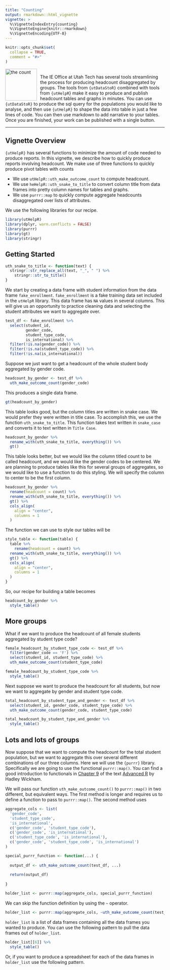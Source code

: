 ```yaml
---
title: "Counting"
output: rmarkdown::html_vignette
vignette: >
  %\VignetteIndexEntry{counting}
  %\VignetteEngine{knitr::rmarkdown}
  %\VignetteEncoding{UTF-8}
---
```


```r
knitr::opts_chunk$set(
  collapse = TRUE,
  comment = "#>"
)
```


<img src="count.png" alt="the count" 
     style="float: left; margin-right: 10px; width:100px; border:none;"/>
  
<span style="padding-top: 10px; padding-bottom: 10px;">   
The IE Office at Utah Tech has several tools streamlining the process for producing headcount disaggregated by groups. The tools from `{utDataStoR}` combined with tools from `{utHelpR`} make it easy to produce and publish headcount tables and graphs in minutes. You can use `{utDataStoR}` to produce the sql query for the populations you would like to analyse, and then use `{utHelpR}` to shape the data into table in just a few lines of code. You can then use markdown to add narrative to your tables. Once you are finished, your work can be published with a single button.
</span>

---------

## Vignette Overview

`{utHelpR}` has several functions to minimize the amount of code needed to produce reports. In this vignette, we describe how to quickly produce reports involving headcount. We make use of three functions to quickly produce pivot tables with counts  

- We use `utHelpR::uth_make_outcome_count` to compute headcount.
- We use `heHelpR::uth_snake_to_title` to convert column title from data frames into pretty column names for tables and graphs.
- We use `purrr::map` to quickly compute aggregate headcounts disaggregated over lists of attributes.

We use the following libraries for our recipe.

```r
library(utHelpR)
library(dplyr, warn.conflicts = FALSE)
library(purrr)
library(gt)
library(stringr)
```

## Getting Started

```r
uth_snake_to_title <- function(text) {
  stringr::str_replace_all(text, "_", " ") %>% 
    stringr::str_to_title()
}
```

We start by creating a data frame with student information from the data frame `fake_enrollment`. `fake_enrollment` is a fake training data set included in the `utHelpR` library. This data frame has `NA` values in several columns. This will give us an opportunity to practice cleaning data and selecting the student attributes we want to aggregate over.

```r
test_df <- fake_enrollment %>% 
  select(student_id, 
         gender_code,
         student_type_code, 
         is_international) %>% 
  filter(!is.na(gender_code)) %>% 
  filter(!is.na(student_type_code)) %>% 
  filter(!is.na(is_international))
```

Suppose we just want to get a headcount of the whole student body aggregated by gender code. 

```r
headcount_by_gender <- test_df %>% 
  uth_make_outcome_count(gender_code)
```

This produces a single data frame.

```r
gt(headcount_by_gender)
```

This table looks good, but the column titles are written in snake case. We would prefer they were written in title case. To accomplish this, we use the function `uth_snake_to_title`. This function takes text written in `snake_case` and converts it to text written in `Title Case`.

```r
headcount_by_gender %>% 
  rename_with(uth_snake_to_title, everything()) %>% 
  gt()
```

This table looks better, but we would like the column titled count to be called headcount, and we would like the gender codes to be centered. We are planning to produce tables like this for several groups of aggregates, so we would like to use a function to do this styling. We will specify the column to center to be the first column.

```r
headcount_by_gender %>% 
  rename(headcount = count) %>% 
  rename_with(uth_snake_to_title, everything()) %>% 
  gt() %>% 
  cols_align(
    align = "center",
    columns = 1
  )
```

The function we can use to style our tables will be

```r
style_table <- function(table) {
  table %>% 
    rename(headcount = count) %>% 
  rename_with(uth_snake_to_title, everything()) %>% 
  gt() %>% 
  cols_align(
    align = "center",
    columns = 1
  )
}
```

So, our recipe for building a table becomes

```r
headcount_by_gender %>% 
  style_table()
```

## More groups


What if we want to produce the headcount of all female students aggregated by student type code?

```r
female_headcount_by_student_type_code <- test_df %>% 
  filter(gender_code == 'F') %>%
  select(student_id, student_type_code) %>% 
  uth_make_outcome_count(student_type_code)

female_headcount_by_student_type_code %>% 
  style_table()
```

Next suppose we want to produce the headcount for all students, but now we want to aggregate by gender and student type code.

```r
total_headcount_by_student_type_and_gender <- test_df %>% 
  select(student_id, gender_code, student_type_code) %>% 
  uth_make_outcome_count(gender_code, student_type_code)

total_headcount_by_student_type_and_gender %>% 
  style_table()
```

## Lots and lots of groups

Now suppose that we want to compute the headcount for the total student population, but we want to aggregate this over several different combinations of our three columns. Here we will use the `{purrr}` library. Specifically we are going to use the functional `purrr::map()`. You can find a good introduction to functionals in [Chapter 9](https://adv-r.hadley.nz/functionals.html#map) of the text [Advanced R](https://adv-r.hadley.nz/index.html) by Hadley Wickham.  

We will pass our function `uth_make_outcome_count()` to `purrr::map()` in two different, but equivalent ways. The first method is longer and requires us to define a function to pass to `purrr::map()`. The second method uses 

```r
aggregate_cols <- list(
  'gender_code', 
  'student_type_code',
  'is_international',
  c('gender_code', 'student_type_code'),
  c('gender_code', 'is_international'),
  c('student_type_code', 'is_international'),
  c('gender_code', 'student_type_code', 'is_international')
)

special_purrr_function <- function(...) {
  
  output_df <- uth_make_outcome_count(test_df, ...)
  
  return(output_df)
  
}

holder_list <- purrr::map(aggregate_cols, special_purrr_function)
```

We can skip the function definition by using the `~` operator. 

```r
holder_list <- purrr::map(aggregate_cols, ~uth_make_outcome_count(test_df, .))
```

`holder_list` is a list of data frames containing all the data frames you wanted to produce. You can use the following pattern to pull the data frames out of `holder_list`.

```r
holder_list[[6]] %>%
  style_table()
```

Or, if you want to produce a spreadsheet for each of the data frames in `holder_list` use the following pattern.


